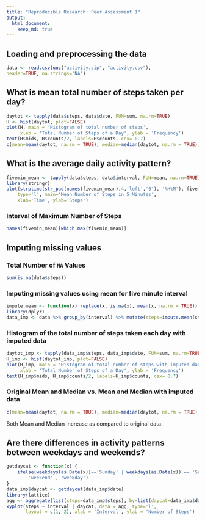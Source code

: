 ```yaml
---
title: "Reproducible Research: Peer Assessment 1"
output: 
  html_document:
    keep_md: true
---
```



## Loading and preprocessing the data
```r
data <- read.csv(unz("activity.zip", "activity.csv"), 
header=TRUE, na.strings='NA')
```


## What is mean total number of steps taken per day?
```r
daytot <- tapply(data$steps, data$date, FUN=sum, na.rm=TRUE)
H <- hist(daytot, plot=FALSE)
plot(H, main = 'Histogram of total number of steps',
     xlab = 'Total Number of Steps of a Day', ylab = 'Frequency')
text(H$mids, H$counts/2, labels=H$counts, cex= 0.7)
c(mean=mean(daytot, na.rm = TRUE), median=median(daytot, na.rm = TRUE))
```

## What is the average daily activity pattern?
```r
fivemin_mean <- tapply(data$steps, data$interval, FUN=mean, na.rm=TRUE)
library(stringr)
plot(strptime(str_pad(names(fivemin_mean),4,'left','0'), '%H%M'), fivemin_mean,
    type='l', main='Mean Number of Steps in 5 Minutes', 
    xlab='Time', ylab='Steps')
```

### Interval of Maximum Number of Steps
```r
names(fivemin_mean)[which.max(fivemin_mean)]
```

## Imputing missing values

### Total Number of `NA` Values
```r
sum(is.na(data$steps))
```


### Imputing missing values using mean for five minute interval
```r
impute.mean <- function(x) replace(x, is.na(x), mean(x, na.rm = TRUE))
library(dplyr)
data_imp <- data %>% group_by(interval) %>% mutate(steps=impute.mean(steps))
```

### Histogram of the total number of steps taken each day with imputed data
```r
daytot_imp <- tapply(data_imp$steps, data_imp$date, FUN=sum, na.rm=TRUE)
H_imp <- hist(daytot_imp, plot=FALSE)
plot(H_imp, main = 'Histogram of total number of steps with imputed data',
     xlab = 'Total Number of Steps of a Day', ylab = 'Frequency')
text(H_imp$mids, H_imp$counts/2, labels=H_imp$counts, cex= 0.7)
```

### Original Mean and Median vs. Mean and Median with imputed data
```r
c(mean=mean(daytot, na.rm = TRUE), median=median(daytot, na.rm = TRUE), mean_imp=mean(daytot_imp), median_imp=median(daytot_imp))
```
Both Mean and Median increase as compared to original data.

## Are there differences in activity patterns between weekdays and weekends?
```r
getdaycat <- function(x) {
    ifelse(weekdays(as.Date(x))=='Sunday' | weekdays(as.Date(x)) == 'Saturday',
        'weekend' , 'weekday')
}
data_imp$daycat <- getdaycat(data_imp$date)
library(lattice)
agg <- aggregate(list(steps=data_imp$steps), by=list(daycat=data_imp$daycat, interval=data_imp$interval), FUN=mean)
xyplot(steps ~ interval | daycat, data = agg, type='l',
       layout = c(1, 2), xlab = 'Interval', ylab = 'Number of Steps')
```

